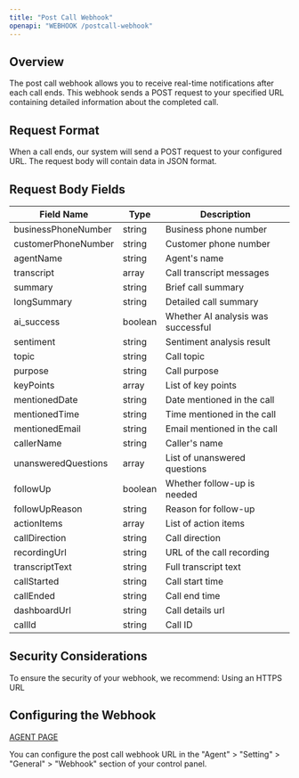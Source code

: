 ```yaml
---
title: "Post Call Webhook"
openapi: "WEBHOOK /postcall-webhook"
---
```


## Overview

The post call webhook allows you to receive real-time notifications after each call ends. This webhook sends a POST request to your specified URL containing detailed information about the completed call.

## Request Format

When a call ends, our system will send a POST request to your configured URL. The request body will contain data in JSON format.

## Request Body Fields

| Field Name          | Type    | Description                        |
| ------------------- | ------- | ---------------------------------- |
| businessPhoneNumber | string  | Business phone number              |
| customerPhoneNumber | string  | Customer phone number              |
| agentName           | string  | Agent's name                       |
| transcript          | array   | Call transcript messages           |
| summary             | string  | Brief call summary                 |
| longSummary         | string  | Detailed call summary              |
| ai_success          | boolean | Whether AI analysis was successful |
| sentiment           | string  | Sentiment analysis result          |
| topic               | string  | Call topic                         |
| purpose             | string  | Call purpose                       |
| keyPoints           | array   | List of key points                 |
| mentionedDate       | string  | Date mentioned in the call         |
| mentionedTime       | string  | Time mentioned in the call         |
| mentionedEmail      | string  | Email mentioned in the call        |
| callerName          | string  | Caller's name                      |
| unansweredQuestions | array   | List of unanswered questions       |
| followUp            | boolean | Whether follow-up is needed        |
| followUpReason      | string  | Reason for follow-up               |
| actionItems         | array   | List of action items               |
| callDirection       | string  | Call direction                     |
| recordingUrl        | string  | URL of the call recording          |
| transcriptText      | string  | Full transcript text               |
| callStarted         | string  | Call start time                    |
| callEnded           | string  | Call end time                      |
| dashboardUrl        | string  | Call details url                   |
| callId              | string  | Call ID                            |

## Security Considerations

To ensure the security of your webhook, we recommend: Using an HTTPS URL

## Configuring the Webhook

[AGENT PAGE](https://app.phonely.ai/agent/)

You can configure the post call webhook URL in the "Agent" > "Setting" > "General" > "Webhook" section of your control panel.

